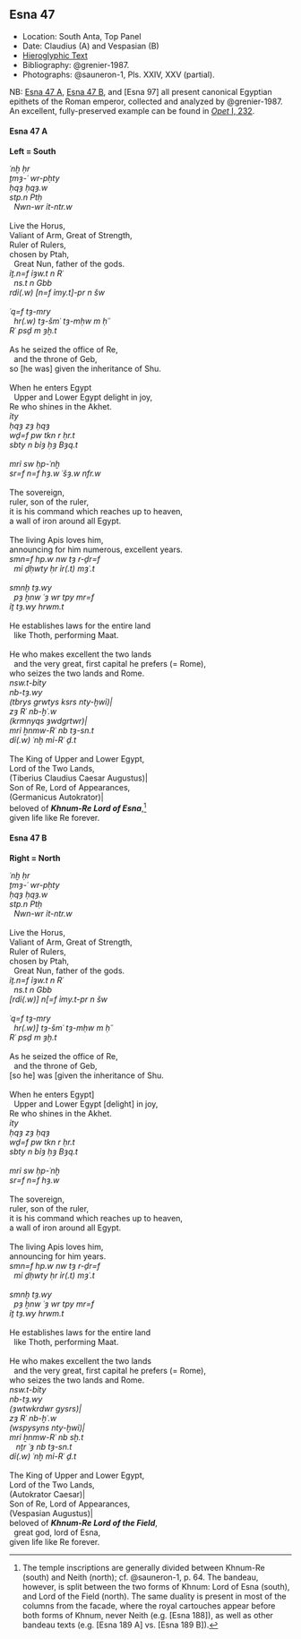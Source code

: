 ## Esna 47 {-}

<style>

  .col2 {
    columns: 2 320px;         /* number of columns and width in pixels*/
    -webkit-columns: 2 320px; /* chrome, safari */
    -moz-columns: 2 320px;    /* firefox */
    -webkit-column-break-inside: avoid;
    -page-break-inside: avoid;
    -break-inside: avoid;
  }

</style>

- Location: South Anta, Top Panel
- Date: Claudius (A) and Vespasian (B)
- [Hieroglyphic Text](https://www.ifao.egnet.net/uploads/publications/enligne/Temples-Esna002.pdf#page=172){target="_blank"}
- Bibliography: @grenier-1987.
- Photographs: @sauneron-1, Pls. XXIV, XXV (partial).

NB: [Esna 47 A], [Esna 47 B], and [Esna 97] all present canonical Egyptian epithets of the Roman emperor, collected and analyzed by @grenier-1987. An excellent, fully-preserved example can be found in [*Opet* I, 232](http://sith.huma-num.fr/karnak/3946){target="_blank"}. 



#### Esna 47 A {-}

**Left = South**

<div class="col2">

| *ʿnḫ ḥr   *
| *ṯmȝ-ʿ wr-pḥty  *
| *ḥqȝ ḥqȝ.w   *
| *stp.n Ptḥ  *
|   *Nwn-wr ỉt-ntr.w  *
|
| Live the Horus,
| Valiant of Arm, Great of Strength,
| Ruler of Rulers,
| chosen by Ptah,
|   Great Nun, father of the gods.

<div class="col2">
</div>

| *ỉṯ.n=f ỉȝw.t n Rʿ  *
|   *ns.t n Gbb  *
| *rdỉ(.w) [n=f ỉmy.t]-pr n šw  *
|   
| *ʿq=f tȝ-mry  *
|   *hr(.w) tȝ-šmʿ tȝ-mḥw m ḥʿʿ  *
| *<mỉ> Rʿ psḏ m ȝḫ.t  *
|
| As he seized the office of Re,
|   and the throne of Geb,
| so [he was] given the inheritance of Shu.
| 
| When he enters Egypt
|   Upper and Lower Egypt delight in joy,
| <like> Re who shines in the Akhet.

<div class="col2">
</div>

| *ỉty   *
| *ḥqȝ zȝ ḥqȝ  *
| *wḏ=f pw tkn r ḥr.t  *
| *sbty n bỉȝ ḥȝ Bȝq.t  *
|   
| *mrỉ sw ḥp-ʿnḫ  *
| *sr=f n=f hȝ.w ʿšȝ.w nfr.w  *
|
| The sovereign, 
| ruler, son of the ruler,
| it is his command which reaches up to heaven,
| a wall of iron around all Egypt.
| 
| The living Apis loves him,
| announcing for him numerous, excellent years.

<div class="col2">
</div>

| *smn=f hp.w nw tȝ r-ḏr=f  *
|   *mỉ ḏḥwty ḥr ỉr(.t) mȝʿ.t  *
|   
| *smnḫ tȝ.wy   *
|   *pȝ ẖnw ʿȝ wr tpy mr=f  *
| *ỉṯ tȝ.wy hrwm.t  *
|  
| He establishes laws for the entire land
|   like Thoth, performing Maat.
|   
| He who makes excellent the two lands
|   and the very great, first capital he prefers (= Rome),
| who seizes the two lands and Rome.

<div class="col2">
</div>

| *nsw.t-bỉty   *
| *nb-tȝ.wy  *
| *(tbrys grwtys ksrs nty-ḫwỉ)|  *
| *zȝ Rʿ nb-ḫʿ.w  *
| *(krmnyqs ȝwdgrtwr)|  *
| *mrỉ ẖnmw-Rʿ nb tȝ-sn.t  *
| *dỉ(.w) ʿnḫ mỉ-Rʿ ḏ.t  *
|  
| The King of Upper and Lower Egypt,
| Lord of the Two Lands,
| (Tiberius Claudius Caesar Augustus)|
| Son of Re, Lord of Appearances,
| (Germanicus Autokrator)|
| beloved of ***Khnum-Re Lord of Esna***,[^fn-47-1]
| given life like Re forever.

</div>

[^fn-47-1]: The temple inscriptions are generally divided between Khnum-Re (south) and Neith (north); cf. @sauneron-1, p. 64. The bandeau, however, is split between the two forms of Khnum: Lord of Esna (south), and Lord of the Field (north). The same duality is present in most of the columns from the facade, where the royal cartouches appear before both forms of Khnum, never Neith (e.g. [Esna 188]), as well as other bandeau texts (e.g. [Esna 189 A] vs. [Esna 189 B]).

#### Esna 47 B {-}

**Right = North**

<div class="col2">

| *ʿnḫ ḥr   *
| *ṯmȝ-ʿ wr-pḥty  *
| *ḥqȝ ḥqȝ.w   *
| *stp.n Ptḥ  *
|   *Nwn-wr ỉt-ntr.w  *
|
| Live the Horus,
| Valiant of Arm, Great of Strength,
| Ruler of Rulers,
| chosen by Ptah,
|   Great Nun, father of the gods.

<div class="col2">
</div>

| *ỉṯ.n=f ỉȝw.t n Rʿ  *
|   *ns.t n Gbb  *
| *[rdỉ(.w)] n[=f ỉmy.t-pr n šw  *
|   
| *ʿq=f tȝ-mry  *
|   *hr(.w)] tȝ-šmʿ tȝ-mḥw m ḥʿʿ  *
| *<mỉ> Rʿ psḏ m ȝḫ.t  *
|
| As he seized the office of Re,
|   and the throne of Geb,
| [so he] was [given the inheritance of Shu.
| 
| When he enters Egypt]
|   Upper and Lower Egypt [delight] in joy,
| <like> Re who shines in the Akhet.

<div class="col2">
</div>

| *ỉty   *
| *ḥqȝ zȝ ḥqȝ  *
| *wḏ=f pw tkn r ḥr.t  *
| *sbty n bỉȝ ḥȝ Bȝq.t  *
|   
| *mrỉ sw ḥp-ʿnḫ  *
| *sr=f n=f hȝ.w  *
|
| The sovereign, 
| ruler, son of the ruler,
| it is his command which reaches up to heaven,
| a wall of iron around all Egypt.
| 
| The living Apis loves him,
| announcing for him years.

<div class="col2">
</div>

| *smn=f hp.w nw tȝ r-ḏr=f  *
|   *mỉ ḏḥwty ḥr ỉr(.t) mȝʿ.t  *
|   
| *smnḫ tȝ.wy   *
|   *pȝ ẖnw ʿȝ wr tpy mr=f  *
| *ỉṯ tȝ.wy hrwm.t  *
|  
| He establishes laws for the entire land
|   like Thoth, performing Maat.
|   
| He who makes excellent the two lands
|   and the very great, first capital he prefers (= Rome),
| who seizes the two lands and Rome.

<div class="col2">
</div>

| *nsw.t-bỉty   *
| *nb-tȝ.wy  *
| *(ȝwtwkrdwr gysrs)|  *
| *zȝ Rʿ nb-ḫʿ.w  *
| *(wspysyns nty-ḫwỉ)|  *
| *mrỉ ẖnmw-Rʿ nb sḫ.t  *
|    *nṯr ʿȝ nb tȝ-sn.t  *
| *dỉ(.w) ʿnḫ mỉ-Rʿ ḏ.t  *
|  
| The King of Upper and Lower Egypt,
| Lord of the Two Lands,
| (Autokrator Caesar)|
| Son of Re, Lord of Appearances,
| (Vespasian Augustus)|
| beloved of ***Khnum-Re Lord of the Field***,
|   great god, lord of Esna,
| given life like Re forever.

</div>